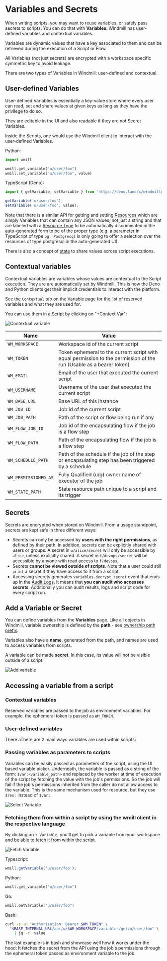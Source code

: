 
# Variables and Secrets

When writing scripts, you may want to reuse variables, or safely pass secrets to
scripts. You can do that with **Variables**. Windmill has user-defined variables
and contextual variables.

Variables are dynamic values that have a key associated to them and can be retrieved during the execution of a Script or Flow.

All Variables (not just secrets) are encrypted with a workspace specific symmetric key to avoid leakage.

There are two types of Variables in Windmill: user-defined and contextual.

## User-defined Variables

User-defined Variables is essentially a key-value store where every user can
read, set and share values at given keys as long as they have the privilege to
do so.

They are editable in the UI and also readable if they are not
Secret Variables.

Inside the Scripts, one would use the Windmill client to interact with the
user-defined Variables.

Python:

```python
import wmill

wmill.get_variable("u/user/foo")
wmill.set_variable("u/user/foo", value)
```

TypeScript (Deno):

```typescript
import { getVariable, setVariable } from 'https://deno.land/x/windmill@v1.101.1/mod.ts';

getVariable('u/user/foo');
setVariable('u/user/foo', value);
```

Note that there is a similar API for getting and setting [Resources](../3_resources_and_types/index.mdx)
which are simply Variables that can contain any JSON values, not just a string
and that are labeled with a [Resource Type](../3_resources_and_types/index.mdx#create-a-resource-type) to be automatically
discriminated in the auto-generated form to be of the proper type (e.g. a
parameter in TypeScript of type `pg: Postgresql` is only going to
offer a selection over the resources of type postgresql in the auto-generated UI).

There is also a concept of [state](../../reference/index.mdx#state-and-internal-state) to share values
across script executions.

## Contextual variables

Contextual Variables are variables whose values are contextual to the Script
execution. They are are automatically set by Windmill. This is how the Deno and Python clients get their implicit
credentials to interact with the platform.

See the `Contextual` tab on the <a href="https://app.windmill.dev/variables" rel="nofollow">Variable page</a> for the list of reserved variables and what they are used for.

You can use them in a Script by clicking on "+Context Var":

![Contextual variable](./context_variables.png)

| Name                 | Value                                                                                                               |
| -------------------- | ------------------------------------------------------------------------------------------------------------------- |
| `WM_WORKSPACE`       | Workspace id of the current script                                                                                  |
| `WM_TOKEN`           | Token ephemeral to the current script with equal permission to the permission of the run (Usable as a bearer token) |
| `WM_EMAIL`           | Email of the user that executed the current script                                                                  |
| `WM_USERNAME`        | Username of the user that executed the current script                                                               |
| `WM_BASE_URL`        | Base URL of this instance                                                                                           |
| `WM_JOB_ID`          | Job id of the current script                                                                                        |
| `WM_JOB_PATH`        | Path of the script or flow being run if any                                                                         |
| `WM_FLOW_JOB_ID`     | Job id of the encapsulating flow if the job is a flow step                                                          |
| `WM_FLOW_PATH`       | Path of the encapsulating flow if the job is a flow step                                                            |
| `WM_SCHEDULE_PATH`   | Path of the schedule if the job of the step or encapsulating step has been triggered by a schedule                  |
| `WM_PERMISSIONED_AS` | Fully Qualified (u/g) owner name of executor of the job                                                             |
| `WM_STATE_PATH`      | State resource path unique to a script and its trigger                                                              |

## Secrets

Secrets are encrypted when stored on Windmill. From a usage standpoint, secrets
are kept safe in three different ways:

- Secrets can only be accessed by **users with the right permissions**, as defined
  by their path. In addition, secrets can be explicitly shared with users or
  groups. A secret in `u/alice/secret` will only be accessible by `alice`,
  unless explicitly shared. A secret in `f/devops/secret` will be accessible by anyone with read access to `f/devops`.
- Secrets **cannot be viewed outside of scripts**. Note that a user could still
  `print` a secret if they have access to it from a script.
- Accessing secrets generates `variables.decrypt_secret` event that ends up in
  the <a href="https://app.windmill.dev/audit_logs" rel="nofollow">Audit Logs</a>. It means that **you can audit who accesses secrets**. Additionally you can audit results, logs and
  script code for every script run.

## Add a Variable or Secret

You can define variables from the **Variables** page. Like all objects in
Windmill, variable ownership is defined by the **path** - see
[ownership path prefix](../../reference/index.mdx#owner).

Variables also have a **name**, generated from the path, and names are used to
access variables from scripts.

A variable can be made **secret**. In this case, its value will not be visible outside of a script.

![Add variable](./add_variable.png)

## Accessing a variable from a script

<div class="grid grid-cols-2 gap-6 mb-4">
     <DocCard
    	title="Add Resources and Variables to Code Editor"
    	description="You can add directly access Variables and Resources from the Code Editor."
    	href="/docs/code_editor/add_variables_resources"
    />
</div>

### Contextual variables

Reserved variables are passed to the job as environment variables. For example, the ephemeral token is passed as `WM_TOKEN`.

### User-defined variables

There aThere are 2 main ways variables are used within scripts:

### Passing variables as parameters to scripts

Variables can be easily passed as parameters of the script, using the UI based variable picker. Underneath, the variable is passed as a string of the form: `$var:<variable_path>` and replaced by the worker at time of execution of the script by fetching the value with the job's permissions. So the job will fail if the job's permissions inherited from the caller do not allow access to the variable. This is the same mechanism used for resource, but they use `$res:` instead of `$var:`.

![Select Variable](./select_variable.png)

### Fetching them from within a script by using the wmill client in the respective language

By clicking on `+ Variable`, you'll get to pick a variable from your workspace and be able to fetch it from within the script.

![Fetch Variable](./fetch_variable.png)

Typescript:

```typescript
wmill.getVariable('u/user/foo');
```

Python:

```python
wmill.get_variable("u/user/foo")
```

Go:

```go
wmill.GetVariable("u/user/foo")
```

Bash:

```bash
curl -s -H "Authorization: Bearer $WM_TOKEN" \
  "$BASE_INTERNAL_URL/api/w/$WM_WORKSPACE/variables/get/u/user/foo" \
    | jq -r .value
```

The last example is in bash and showcase well how it works under the hood: It fetches the secret from the API using the job's permissions through the ephemeral token passed as environment variable to the job.